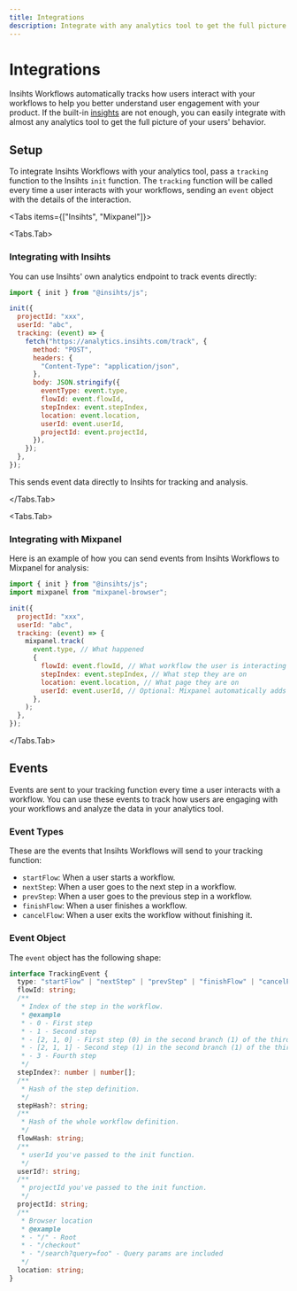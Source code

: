 ```yaml
---
title: Integrations
description: Integrate with any analytics tool to get the full picture of your users' behavior.
---
```


# Integrations

Insihts Workflows automatically tracks how users interact with your workflows to help you better understand user engagement with your product. If the built-in [insights](/analytics/workflow-insights) are not enough, you can easily integrate with almost any analytics tool to get the full picture of your users' behavior.

## Setup

To integrate Insihts Workflows with your analytics tool, pass a `tracking` function to the Insihts `init` function. The `tracking` function will be called every time a user interacts with your workflows, sending an `event` object with the details of the interaction.

<Tabs items={["Insihts", "Mixpanel"]}>

<Tabs.Tab>

### Integrating with Insihts

You can use Insihts' own analytics endpoint to track events directly:

```js
import { init } from "@insihts/js";

init({
  projectId: "xxx",
  userId: "abc",
  tracking: (event) => {
    fetch("https://analytics.insihts.com/track", {
      method: "POST",
      headers: {
        "Content-Type": "application/json",
      },
      body: JSON.stringify({
        eventType: event.type,
        flowId: event.flowId,
        stepIndex: event.stepIndex,
        location: event.location,
        userId: event.userId,
        projectId: event.projectId,
      }),
    });
  },
});
```

This sends event data directly to Insihts for tracking and analysis.

</Tabs.Tab>

<Tabs.Tab>

### Integrating with Mixpanel

Here is an example of how you can send events from Insihts Workflows to Mixpanel for analysis:

```js
import { init } from "@insihts/js";
import mixpanel from "mixpanel-browser";

init({
  projectId: "xxx",
  userId: "abc",
  tracking: (event) => {
    mixpanel.track(
      event.type, // What happened
      {
        flowId: event.flowId, // What workflow the user is interacting with
        stepIndex: event.stepIndex, // What step they are on
        location: event.location, // What page they are on
        userId: event.userId, // Optional: Mixpanel automatically adds user properties to events when you use mixpanel.identify
      },
    );
  },
});
```

</Tabs.Tab>

</Tabs>

## Events

Events are sent to your tracking function every time a user interacts with a workflow. You can use these events to track how users are engaging with your workflows and analyze the data in your analytics tool.

### Event Types

These are the events that Insihts Workflows will send to your tracking function:

- `startFlow`: When a user starts a workflow.
- `nextStep`: When a user goes to the next step in a workflow.
- `prevStep`: When a user goes to the previous step in a workflow.
- `finishFlow`: When a user finishes a workflow.
- `cancelFlow`: When a user exits the workflow without finishing it.

### Event Object

The `event` object has the following shape:

```ts
interface TrackingEvent {
  type: "startFlow" | "nextStep" | "prevStep" | "finishFlow" | "cancelFlow";
  flowId: string;
  /**
   * Index of the step in the workflow.
   * @example
   * - 0 - First step
   * - 1 - Second step
   * - [2, 1, 0] - First step (0) in the second branch (1) of the third step (2)
   * - [2, 1, 1] - Second step (1) in the second branch (1) of the third step (2)
   * - 3 - Fourth step
   */
  stepIndex?: number | number[];
  /**
   * Hash of the step definition.
   */
  stepHash?: string;
  /**
   * Hash of the whole workflow definition.
   */
  flowHash: string;
  /**
   * userId you've passed to the init function.
   */
  userId?: string;
  /**
   * projectId you've passed to the init function.
   */
  projectId: string;
  /**
   * Browser location
   * @example
   * - "/" - Root
   * - "/checkout"
   * - "/search?query=foo" - Query params are included
   */
  location: string;
}
```
